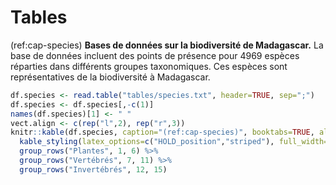 # Tables

(ref:cap-species) **Bases de données sur la biodiversité de Madagascar.** La base de données incluent des points de présence pour 4969 espèces réparties dans différents groupes taxonomiques. Ces espèces sont représentatives de la biodiversité à Madagascar.

```r
df.species <- read.table("tables/species.txt", header=TRUE, sep=";")
df.species <- df.species[,-c(1)]
names(df.species)[1] <- " "
vect.align <- c(rep("l",2), rep("r",3))
knitr::kable(df.species, caption="(ref:cap-species)", booktabs=TRUE, align=vect.align, linesep="") %>%
  kable_styling(latex_options=c("HOLD_position","striped"), full_width=FALSE, position="center") %>%
  group_rows("Plantes", 1, 6) %>%
  group_rows("Vertébrés", 7, 11) %>%
  group_rows("Invertébrés", 12, 15)
```
